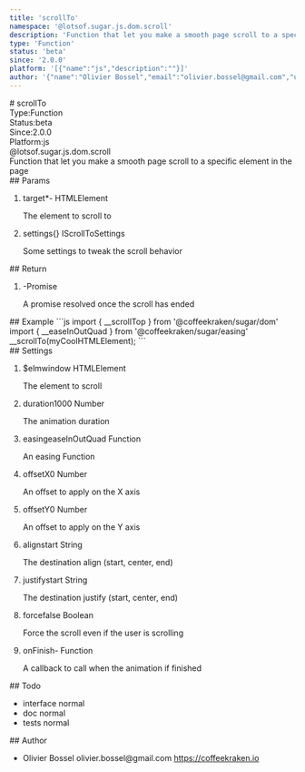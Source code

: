 ```yaml
---
title: 'scrollTo'
namespace: '@lotsof.sugar.js.dom.scroll'
description: 'Function that let you make a smooth page scroll to a specific element in the page'
type: 'Function'
status: 'beta'
since: '2.0.0'
platform: '[{"name":"js","description":""}]'
author: '{"name":"Olivier Bossel","email":"olivier.bossel@gmail.com","url":"https://coffeekraken.io"}'
---
```

<div class="docmap-mdx">
# scrollTo
<div class="_metas">
<div class="_type"><span class="_type-label">Type:</span><span class="_type-value">Function</span></div>
<div class="_status"><span class="_status-label">Status:</span><span class="_status-value -beta">beta</span></div>
<div class="_since"><span class="_since-label">Since:</span><span class="_since-value">2.0.0</span></div>
<div class="_platform"><span class="_platform-label">Platform:</span><span class="_platform-value -js">js</span></div>
</div>
<div class="_namespace">@lotsof.sugar.js.dom.scroll</div>
<div class="_description typo-lead typo-format">
Function that let you make a smooth page scroll to a specific element in the page
</div>
<div class="_params">
## Params
<ol class="_list">
<li class="_item">
<span class="_name">target<span class="_required">*</span></span><span class="_default">-</span> <span class="_type">HTMLElement</span>
<p class="_description">The element to scroll to</p>
</li>
<li class="_item">
<span class="_name">settings</span><span class="_default">&lcub;&rcub;</span> <span class="_type">IScrollToSettings</span>
<p class="_description">Some settings to tweak the scroll behavior</p>
</li>
</ol>
</div>
<div class="_return">
## Return
<ol class="_list">
<li class="_item">
<span class="_default">-</span><span class="_type">Promise</span>
<p class="_description">A promise resolved once the scroll has ended</p>
</li>
</ol>
</div>
<div class="_examples">
## Example
```js
import { __scrollTop } from '@coffeekraken/sugar/dom'
import { __easeInOutQuad } from '@coffeekraken/sugar/easing'
__scrollTo(myCoolHTMLElement);
```
</div>
<div class="_settings">
## Settings
<ol class="_list">
<li class="_item">
<span class="_name">$elm</span><span class="_default">window</span> <span class="_type">HTMLElement</span>
<p class="_description">The element to scroll</p>
</li>
<li class="_item">
<span class="_name">duration</span><span class="_default">1000</span> <span class="_type">Number</span>
<p class="_description">The animation duration</p>
</li>
<li class="_item">
<span class="_name">easing</span><span class="_default">easeInOutQuad</span> <span class="_type">Function</span>
<p class="_description">An easing Function</p>
</li>
<li class="_item">
<span class="_name">offsetX</span><span class="_default">0</span> <span class="_type">Number</span>
<p class="_description">An offset to apply on the X axis</p>
</li>
<li class="_item">
<span class="_name">offsetY</span><span class="_default">0</span> <span class="_type">Number</span>
<p class="_description">An offset to apply on the Y axis</p>
</li>
<li class="_item">
<span class="_name">align</span><span class="_default">start</span> <span class="_type">String</span>
<p class="_description">The destination align (start, center, end)</p>
</li>
<li class="_item">
<span class="_name">justify</span><span class="_default">start</span> <span class="_type">String</span>
<p class="_description">The destination justify (start, center, end)</p>
</li>
<li class="_item">
<span class="_name">force</span><span class="_default">false</span> <span class="_type">Boolean</span>
<p class="_description">Force the scroll even if the user is scrolling</p>
</li>
<li class="_item">
<span class="_name">onFinish</span><span class="_default">-</span> <span class="_type">Function</span>
<p class="_description">A callback to call when the animation if finished</p>
</li>
</ol>
</div>
<div class="_todo">
## Todo
<ul class="_list">
<li class="_item">
<span class="_description">interface</span>
<span class="_priority -normal">normal</span>
</li>
<li class="_item">
<span class="_description">doc</span>
<span class="_priority -normal">normal</span>
</li>
<li class="_item">
<span class="_description">tests</span>
<span class="_priority -normal">normal</span>
</li>
</ul>
</div>
<div class="_author">
## Author
<ul class="_list">
<li class="_item">
<span class="_name">Olivier Bossel</span>
<span class="_email">olivier.bossel@gmail.com</span>
<a href="https://coffeekraken.io" target="_blank" class="_url">https://coffeekraken.io</a>
</li>
</ul>
</div>
</div>